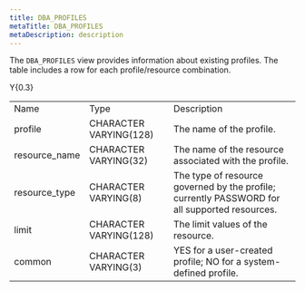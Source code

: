 ```yaml
---
title: DBA_PROFILES
metaTitle: DBA_PROFILES
metaDescription: description
---
```


The `DBA_PROFILES` view provides information about existing profiles.
The table includes a row for each profile/resource combination.

<div class="tabularcolumns">

Y{0.3}

</div>

|                |                        |                                                                                               |
| -------------- | ---------------------- | --------------------------------------------------------------------------------------------- |
| Name           | Type                   | Description                                                                                   |
| profile        | CHARACTER VARYING(128) | The name of the profile.                                                                      |
| resource\_name | CHARACTER VARYING(32)  | The name of the resource associated with the profile.                                         |
| resource\_type | CHARACTER VARYING(8)   | The type of resource governed by the profile; currently PASSWORD for all supported resources. |
| limit          | CHARACTER VARYING(128) | The limit values of the resource.                                                             |
| common         | CHARACTER VARYING(3)   | YES for a user-created profile; NO for a system-defined profile.                              |
